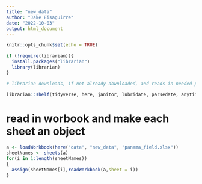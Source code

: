 ```yaml
---
title: "new_data"
author: "Jake Eisaguirre"
date: "2022-10-03"
output: html_document
---
```


```r
knitr::opts_chunk$set(echo = TRUE)

if (!require(librarian)){
  install.packages("librarian")
  library(librarian)
}

# librarian downloads, if not already downloaded, and reads in needed packages

librarian::shelf(tidyverse, here, janitor, lubridate, parsedate, anytime, hms, readxl, openxlsx)
```

# read in worbook and make each sheet an object
```r

a <- loadWorkbook(here("data", "new_data", "panama_field.xlsx"))
sheetNames <- sheets(a)
for(i in 1:length(sheetNames))
{
  assign(sheetNames[i],readWorkbook(a,sheet = i))
}

```

